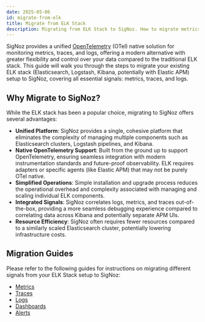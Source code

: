```yaml
---
date: 2025-05-06
id: migrate-from-elk
title: Migrate from ELK Stack
description: Migrating from ELK Stack to SigNoz. How to migrate metrics, traces, and logs from Elasticsearch, Logstash, and Kibana to SigNoz.
---
```


SigNoz provides a unified [OpenTelemetry](https://signoz.io/why-opentelemetry/) (OTel) native solution for monitoring metrics, traces, and logs, offering a modern alternative with greater flexibility and control over your data compared to the traditional ELK stack. This guide will walk you through the steps to migrate your existing ELK stack (Elasticsearch, Logstash, Kibana, potentially with Elastic APM) setup to SigNoz, covering all essential signals: metrics, traces, and logs.

## Why Migrate to SigNoz?

While the ELK stack has been a popular choice, migrating to SigNoz offers several advantages:

-   **Unified Platform**: SigNoz provides a single, cohesive platform that eliminates the complexity of managing multiple components such as Elasticsearch clusters, Logstash pipelines, and Kibana.
-   **Native OpenTelemetry Support**: Built from the ground up to support OpenTelemetry, ensuring seamless integration with modern instrumentation standards and future-proof observability. ELK requires adapters or specific agents (like Elastic APM) that may not be purely OTel native.
-   **Simplified Operations**: Simple installation and upgrade process reduces the operational overhead and complexity associated with managing and scaling individual ELK components.
-   **Integrated Signals**: SigNoz correlates logs, metrics, and traces out-of-the-box, providing a more seamless debugging experience compared to correlating data across Kibana and potentially separate APM UIs.
-   **Resource Efficiency**: SigNoz often requires fewer resources compared to a similarly scaled Elasticsearch cluster, potentially lowering infrastructure costs.

## Migration Guides

Please refer to the following guides for instructions on migrating different signals from your ELK Stack setup to SigNoz:

-   [Metrics](https://signoz.io/docs/migration/migrate-from-elk/metrics) 
-   [Traces](https://signoz.io/docs/migration/migrate-from-elk/traces)
-   [Logs](https://signoz.io/docs/migration/migrate-from-elk/logs)
-   [Dashboards](https://signoz.io/docs/migration/migrate-from-elk/dashboards) 
-   [Alerts](https://signoz.io/docs/migration/migrate-from-elk/alerts)